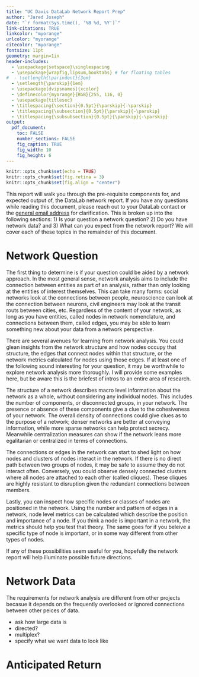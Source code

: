 ```yaml
---
title: "UC Davis DataLab Network Report Prep"
author: "Jared Joseph"
date: "`r format(Sys.time(), '%B %d, %Y')`"
link-citations: TRUE
linkcolor: "myorange"
urlcolor: "myorange"
citecolor: "myorange"
fontsize: 11pt
geometry: margin=1in
header-includes:
  - \usepackage{setspace}\singlespacing
  - \usepackage{wrapfig,lipsum,booktabs} # for floating tables
#  - \setlength{\parindent}{3em}
  - \setlength{\parskip}{1em}
  - \usepackage[dvipsnames]{xcolor}
  - \definecolor{myorange}{RGB}{255, 116, 0}
  - \usepackage{titlesec}
  - \titlespacing{\section}{0.5pt}{\parskip}{-\parskip}
  - \titlespacing{\subsection}{0.5pt}{\parskip}{-\parskip}
  - \titlespacing{\subsubsection}{0.5pt}{\parskip}{-\parskip}
output:
  pdf_document:
    toc: FALSE
    number_sections: FALSE
    fig_caption: TRUE
    fig_width: 10
    fig_height: 6
---
```



```r
knitr::opts_chunk$set(echo = TRUE)
knitr::opts_chunk$set(fig.retina = 3)
knitr::opts_chunk$set(fig.align = "center")
```

This report will walk you through the pre-requisite components for, and expected output of, the DataLab network report. If you have any questions while reading this document, please reach out to your DataLab contact or the [general email address](mailto:datalab@ucdavis.edu) for clarification. This is broken up into the following sections: 1) Is your question a network question? 2) Do you have network data? and 3) What can you expect from the network report? We will cover each of these topics in the remainder of this document.

# Network Question

The first thing to determine is if your question could be aided by a network approach. In the most general sense, network analysis aims to include the connection between entities as part of an analysis, rather than only looking at the entities of interest themselves. This can take many forms: social networks look at the connections between people, neuroscience can look at the connection between neurons, civil engineers may look at the transit routs between cities, etc. Regardless of the content of your network, as long as you have entities, called nodes in network nomenclature, and connections between them, called edges, you may be able to learn something new about your data from a network perspective.

There are several avenues for learning from network analysis. You could glean insights from the network structure and how nodes occupy that structure, the edges that connect nodes within that structure, or the network metrics calculated for nodes using those edges. If at least one of the following sound interesting for your question, it may be worthwhile to explore network analysis more thoroughly. I will provide some examples here, but be aware this is the briefest of intros to an entire area of research.

The structure of a network describes macro level information about the network as a whole, without considering any individual nodes. This includes the number of components, or disconnected groups, in your network. The presence or absence of these components give a clue to the cohesiveness of your network. The overall density of connections could give clues as to the purpose of a network; denser networks are better at conveying information, while more sparse networks can help protect secrecy. Meanwhile centralization measures can show if the network leans more egalitarian or centralized in terms of connections.

The connections or edges in the network can start to shed light on how nodes and clusters of nodes interact in the network. If there is no direct path between two groups of nodes, it may be safe to assume they do not interact often. Conversely, you could observe densely connected clusters where all nodes are attached to each other (called cliques). These cliques are highly resistant to disruption given the redundant connections between members.

Lastly, you can inspect how specific nodes or classes of nodes are positioned in the network. Using the number and pattern of edges in a network, node level metrics can be calculated which describe the position and importance of a node. If you think a node is important in a network, the metrics should help you test that theory. The same goes for if you beleive a specific type of node is important, or in some way different from other types of nodes.

If any of these possibilities seem useful for you, hopefully the network report will help illuminate possible future directions.

# Network Data

The requirements for network analysis are different from other projects becasue it depends on the frequently overlooked or ignored connections between other peices of data. 




* ask how large data is
* directed?
* multiplex?
* specify what we want data to look like





# Anticipated Return

